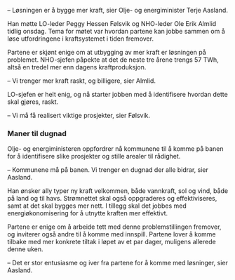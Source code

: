 
<StoryMeta />

– Løsningen er å bygge mer kraft, sier Olje- og energiminister Terje Aasland.

Han møtte LO-leder Peggy Hessen Følsvik og NHO-leder Ole Erik Almlid tidlig onsdag. Tema for møtet var hvordan partene kan jobbe sammen om å løse utfordringene i kraftsystemet i tiden fremover.

Partene er skjønt enige om at utbygging av mer kraft er løsningen på problemet. NHO-sjefen påpekte at det de neste tre årene trengs 57 TWh, altså en tredel mer enn dagens kraftproduksjon.

– Vi trenger mer kraft raskt, og billigere, sier Almlid.

LO-sjefen er helt enig, og nå starter jobben med å identifisere hvordan dette skal gjøres, raskt.

– Vi må få realisert viktige prosjekter, sier Følsvik.

### Maner til dugnad

Olje- og energiministeren oppfordrer nå kommunene til å komme på banen for å identifisere slike prosjekter og stille arealer til rådighet.

– Kommunene må på banen. Vi trenger en dugnad der alle bidrar, sier Aasland.

Han ønsker ally typer ny kraft velkommen, både vannkraft, sol og vind, både på land og til havs. Strømnettet skal også oppgraderes og effektiviseres, samt at det skal bygges mer nett. I tillegg skal det jobbes med energiøkonomisering for å utnytte kraften mer effektivt.

Partene er enige om å arbeide tett med denne problemstillingen fremover, og inviterer også andre til å komme med innspill. Partene lover å komme tilbake med mer konkrete tiltak i løpet av et par dager, muligens allerede denne uken.

– Det er stor entusiasme og iver fra partene for å komme med løsninger, sier Aasland. <Terms />
